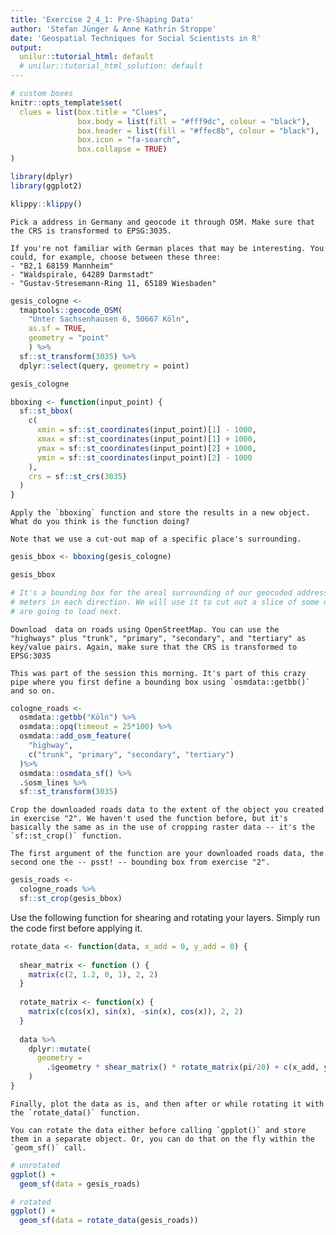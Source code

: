 ```yaml
---
title: 'Exercise 2_4_1: Pre-Shaping Data'
author: 'Stefan Jünger & Anne Kathrin Stroppe'
date: 'Geospatial Techniques for Social Scientists in R'
output:
  unilur::tutorial_html: default
  # unilur::tutorial_html_solution: default
---
```


```r
# custom boxes
knitr::opts_template$set(
  clues = list(box.title = "Clues",
               box.body = list(fill = "#fff9dc", colour = "black"),
               box.header = list(fill = "#ffec8b", colour = "black"),
               box.icon = "fa-search",
               box.collapse = TRUE)
)

library(dplyr)
library(ggplot2)
```

```r
klippy::klippy()
```


```block
Pick a address in Germany and geocode it through OSM. Make sure that the CRS is transformed to EPSG:3035.
```

```block
If you're not familiar with German places that may be interesting. You could, for example, choose between these three:
- "B2,1 68159 Mannheim"
- "Waldspirale, 64289 Darmstadt"
- "Gustav-Stresemann-Ring 11, 65189 Wiesbaden"
```

```r
gesis_cologne <-
  tmaptools::geocode_OSM(
    "Unter Sachsenhausen 6, 50667 Köln", 
    as.sf = TRUE,
    geometry = "point"
    ) %>% 
  sf::st_transform(3035) %>% 
  dplyr::select(query, geometry = point)

gesis_cologne
```


```r
bboxing <- function(input_point) {
  sf::st_bbox(
    c(
      xmin = sf::st_coordinates(input_point)[1] - 1000,
      xmax = sf::st_coordinates(input_point)[1] + 1000,
      ymax = sf::st_coordinates(input_point)[2] + 1000,
      ymin = sf::st_coordinates(input_point)[2] - 1000
    ),
    crs = sf::st_crs(3035)
  )
}
```


```block
Apply the `bboxing` function and store the results in a new object. What do you think is the function doing?
```

```block
Note that we use a cut-out map of a specific place's surrounding.
```

```r
gesis_bbox <- bboxing(gesis_cologne)

gesis_bbox

# It's a bounding box for the areal surrounding of our geocoded address -- 1000 
# meters in each direction. We will use it to cut out a slice of some data we
# are going to load next.
```


```block
Download  data on roads using OpenStreetMap. You can use the "highways" plus "trunk", "primary", "secondary", and "tertiary" as key/value pairs. Again, make sure that the CRS is transformed to EPSG:3035
```

```block
This was part of the session this morning. It's part of this crazy pipe where you first define a bounding box using `osmdata::getbb()` and so on. 
```

```r
cologne_roads <-
  osmdata::getbb("Köln") %>% 
  osmdata::opq(timeout = 25*100) %>%
  osmdata::add_osm_feature(
    "highway", 
    c("trunk", "primary", "secondary", "tertiary")
  )%>% 
  osmdata::osmdata_sf() %>% 
  .$osm_lines %>% 
  sf::st_transform(3035)
```


```block
Crop the downloaded roads data to the extent of the object you created in exercise "2". We haven't used the function before, but it's basically the same as in the use of cropping raster data -- it's the `sf::st_crop()` function.
```

```block
The first argument of the function are your downloaded roads data, the second one the -- psst! -- bounding box from exercise "2".
```

```r
gesis_roads <-
  cologne_roads %>% 
  sf::st_crop(gesis_bbox)
```

Use the following function for shearing and rotating your layers. Simply run the code first before applying it.

```r
rotate_data <- function(data, x_add = 0, y_add = 0) {
  
  shear_matrix <- function () { 
    matrix(c(2, 1.2, 0, 1), 2, 2) 
  }
  
  rotate_matrix <- function(x) { 
    matrix(c(cos(x), sin(x), -sin(x), cos(x)), 2, 2) 
  }
  
  data %>% 
    dplyr::mutate(
      geometry = 
        .$geometry * shear_matrix() * rotate_matrix(pi/20) + c(x_add, y_add)
    )
}
```

```block
Finally, plot the data as is, and then after or while rotating it with the `rotate_data()` function.
```

```block
You can rotate the data either before calling `gpplot()` and store them in a separate object. Or, you can do that on the fly within the `geom_sf()` call.
```

```r
# unrotated
ggplot() +
  geom_sf(data = gesis_roads)

# rotated
ggplot() +
  geom_sf(data = rotate_data(gesis_roads))
```
